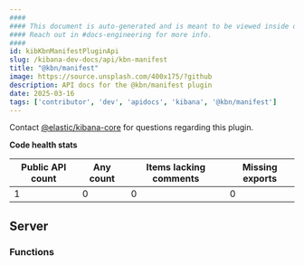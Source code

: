 ```yaml
---
####
#### This document is auto-generated and is meant to be viewed inside our experimental, new docs system.
#### Reach out in #docs-engineering for more info.
####
id: kibKbnManifestPluginApi
slug: /kibana-dev-docs/api/kbn-manifest
title: "@kbn/manifest"
image: https://source.unsplash.com/400x175/?github
description: API docs for the @kbn/manifest plugin
date: 2025-03-16
tags: ['contributor', 'dev', 'apidocs', 'kibana', '@kbn/manifest']
---
```




Contact [@elastic/kibana-core](https://github.com/orgs/elastic/teams/kibana-core) for questions regarding this plugin.

**Code health stats**

| Public API count  | Any count | Items lacking comments | Missing exports |
|-------------------|-----------|------------------------|-----------------|
| 1 | 0 | 0 | 0 |

## Server

### Functions
<DocDefinitionList data={kbnManifestObj.server.functions}/>

